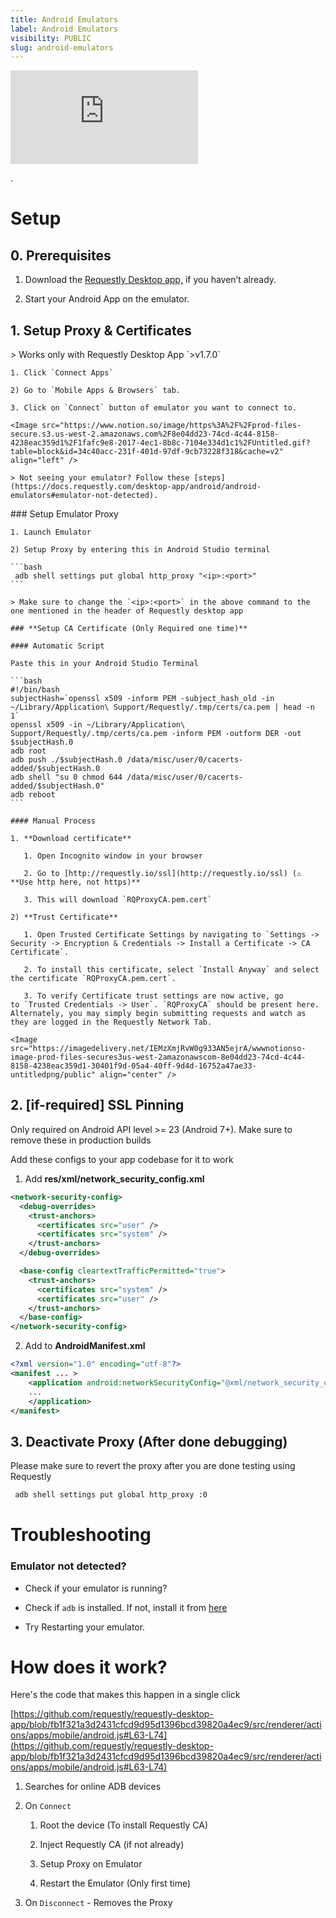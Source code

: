 ```yaml
---
title: Android Emulators
label: Android Emulators
visibility: PUBLIC
slug: android-emulators
---
```


<Embed src="https://www.youtube.com/watch?v=37R0qOw6mrY" />

.

# Setup

## 0. Prerequisites

1. Download the [Requestly Desktop app,]() if you haven’t already.

2) Start your Android App on the emulator.

## 1. Setup Proxy & Certificates

<Tabs>
  <TabItem title="Automatic Setup">
    > Works only with Requestly Desktop App `>v1.7.0`

    1. Click `Connect Apps`

    2) Go to `Mobile Apps & Browsers` tab.

    3. Click on `Connect` button of emulator you want to connect to.

    <Image src="https://www.notion.so/image/https%3A%2F%2Fprod-files-secure.s3.us-west-2.amazonaws.com%2F8e04dd23-74cd-4c44-8158-4238eac359d1%2F1fafc9e8-2017-4ec1-8b8c-7104e334d1c1%2FUntitled.gif?table=block&id=34c40acc-231f-401d-97df-9cb73228f318&cache=v2" align="left" />

    > Not seeing your emulator? Follow these [steps](https://docs.requestly.com/desktop-app/android/android-emulators#emulator-not-detected).
  </TabItem>

  <TabItem title="Manual Setup">
    ### Setup Emulator Proxy

    1. Launch Emulator

    2) Setup Proxy by entering this in Android Studio terminal

    ```bash
     adb shell settings put global http_proxy "<ip>:<port>"
    ```

    > Make sure to change the `<ip>:<port>` in the above command to the one mentioned in the header of Requestly desktop app

    ### **Setup CA Certificate (Only Required one time)**

    #### Automatic Script

    Paste this in your Android Studio Terminal

    ```bash
    #!/bin/bash
    subjectHash=`openssl x509 -inform PEM -subject_hash_old -in ~/Library/Application\ Support/Requestly/.tmp/certs/ca.pem | head -n 1`
    openssl x509 -in ~/Library/Application\ Support/Requestly/.tmp/certs/ca.pem -inform PEM -outform DER -out $subjectHash.0
    adb root
    adb push ./$subjectHash.0 /data/misc/user/0/cacerts-added/$subjectHash.0
    adb shell "su 0 chmod 644 /data/misc/user/0/cacerts-added/$subjectHash.0"
    adb reboot
    ```

    #### Manual Process

    1. **Download certificate**

       1. Open Incognito window in your browser

       2. Go to [http://requestly.io/ssl](http://requestly.io/ssl) (⚠️ **Use http here, not https)**

       3. This will download `RQProxyCA.pem.cert`

    2) **Trust Certificate**

       1. Open Trusted Certificate Settings by navigating to `Settings -> Security -> Encryption & Credentials -> Install a Certificate -> CA Certificate`.

       2. To install this certificate, select `Install Anyway` and select the certificate `RQProxyCA.pem.cert`.

       3. To verify Certificate trust settings are now active, go to `Trusted Credentials -> User`. `RQProxyCA` should be present here. Alternately, you may simply begin submitting requests and watch as they are logged in the Requestly Network Tab.

    <Image src="https://imagedelivery.net/IEMzXmjRvW0g933AN5ejrA/wwwnotionso-image-prod-files-secures3us-west-2amazonawscom-8e04dd23-74cd-4c44-8158-4238eac359d1-30401f9d-05a4-40ff-9d4d-16752a47ae33-untitledpng/public" align="center" />
  </TabItem>
</Tabs>

## 2. \[if-required] SSL Pinning

<Callout type="info">
  Only required on Android API level >= 23 (Android 7+).
</Callout>

<Callout type="alert">
  Make sure to remove these in production builds
</Callout>

Add these configs to your app codebase for it to work

1. Add **res/xml/network\_security\_config.xml**

```xml
<network-security-config>
  <debug-overrides>
    <trust-anchors>
      <certificates src="user" />
      <certificates src="system" />
    </trust-anchors>
  </debug-overrides>

  <base-config cleartextTrafficPermitted="true">
    <trust-anchors>
      <certificates src="system" />
      <certificates src="user" />
    </trust-anchors>
  </base-config>
</network-security-config>
```

2. Add to **AndroidManifest.xml**

```xml
<?xml version="1.0" encoding="utf-8"?>
<manifest ... >
    <application android:networkSecurityConfig="@xml/network_security_config" ... >
    ...
    </application>
</manifest>
```

## 3. Deactivate Proxy (After done debugging)

Please make sure to revert the proxy after you are done testing using Requestly

```bash
 adb shell settings put global http_proxy :0
```

# Troubleshooting

### Emulator not detected?

* Check if your emulator is running?

* Check if `adb` is installed. If not, install it from [here](https://developer.android.com/tools/releases/platform-tools)

* Try Restarting your emulator.

# How does it work?

Here's the code that makes this happen in a single click

[https://github.com/requestly/requestly-desktop-app/blob/fb1f321a3d2431cfcd9d95d1396bcd39820a4ec9/src/renderer/actions/apps/mobile/android.js#L63-L74](https://github.com/requestly/requestly-desktop-app/blob/fb1f321a3d2431cfcd9d95d1396bcd39820a4ec9/src/renderer/actions/apps/mobile/android.js#L63-L74)

1. Searches for online ADB devices

2. On `Connect`

   1. Root the device (To install Requestly CA)

   2. Inject Requestly CA (if not already)

   3. Setup Proxy on Emulator

   4. Restart the Emulator (Only first time)

3. On `Disconnect` - Removes the Proxy
